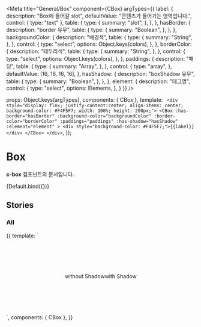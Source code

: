 
<Meta
  title="General/Box"
  component={CBox}
  argTypes={{
    label: {
      description: "Box에 들어갈 slot",
      defaultValue: "콘텐츠가 들어가는 영역입니다.",
      control: { type: "text" },
      table: {
        type: {
          summary: "slot",
        },
      },
    },
    hasBorder: {
      description: "border 유무",
      table: {
        type: {
          summary: "Boolean",
        },
      },
    },
    backgroundColor: {
      description: "배경색",
      table: {
        type: {
          summary: "String",
        },
      },
      control: {
        type: "select",
        options: Object.keys(colors),
      },
    },
    borderColor: {
      description: "테두리색",
      table: {
        type: {
          summary: "String",
        },
      },
      control: {
        type: "select",
        options: Object.keys(colors),
      },
    },
    paddings: {
      description: "패딩",
      table: {
        type: {
          summary: "Array",
        },
      },
      control: {
        type: "array",
      },
      defaultValue: [16, 16, 16, 16],
    },
    hasShadow: {
      description: "boxShadow 유무",
      table: {
        type: {
          summary: "Boolean",
        },
      },
    },
    element: {
      description: "태그명",
      control: {
         type: "select",
         options: Elements,
      },
    }
  }}
/>

  props: Object.keys(argTypes),
  components: { CBox },
  template: `
    <div style="display: flex; justify-content:center; align-items: center; background-color: #F4F5F7; width: 100%; height: 200px;">
      <CBox
        :has-border="hasBorder"
        :background-color="backgroundColor"
        :border-color="borderColor"
        :paddings="paddings"
        :has-shadow="hasShadow"
        :element="element"
      >
        <div style="background-color: #F4F5F7;">{{label}}</div>
      </CBox>
    </div>`,
});

# Box

**c-box** 컴포넌트의 문서입니다.

<Story name="Default" height="100px">
  {Default.bind({})}
</Story>

<ArgsTable story="Default" />

## Stories

### All

<Canvas>
  <Story name="All" height="200px">
    {{
      template: `
        <div style="display: flex; justify-content:center; align-items: center; backgroundColor: #F4F5F7; width: 100%; height: 200px; ">
          <CBox style="marginRight: 10px;" background-color="white">
            <div style="backgroundColor: #F4F5F7;">without Shadow</div>
          </CBox>
          <CBox :has-shadow="true" background-color="white">
            <div style="backgroundColor: #F4F5F7;">with Shadow</div>
          </CBox>
        </div>
        `,
      components: { CBox },
    }}
  </Story>
</Canvas>
